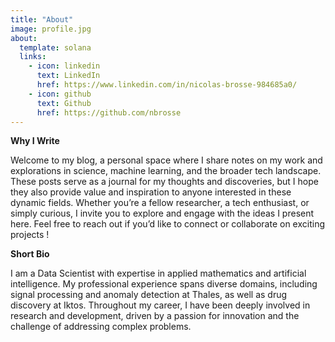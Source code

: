 ```yaml
---
title: "About"
image: profile.jpg
about:
  template: solana
  links:
    - icon: linkedin
      text: LinkedIn
      href: https://www.linkedin.com/in/nicolas-brosse-984685a0/
    - icon: github
      text: Github
      href: https://github.com/nbrosse
---
```


**Why I Write**

Welcome to my blog, a personal space where I share notes on my work and explorations in science, machine learning, and the broader tech landscape. These posts serve as a journal for my thoughts and discoveries, but I hope they also provide value and inspiration to anyone interested in these dynamic fields. Whether you're a fellow researcher, a tech enthusiast, or simply curious, I invite you to explore and engage with the ideas I present here. Feel free to reach out if you'd like to connect or collaborate on exciting projects !

**Short Bio**

I am a Data Scientist with expertise in applied mathematics and artificial intelligence. My professional experience spans diverse domains, including signal processing and anomaly detection at Thales, as well as drug discovery at Iktos. Throughout my career, I have been deeply involved in research and development, driven by a passion for innovation and the challenge of addressing complex problems.